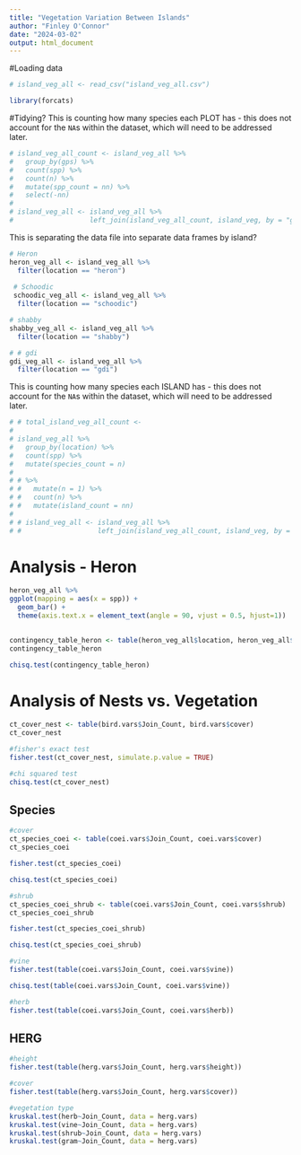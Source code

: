 ```yaml
---
title: "Vegetation Variation Between Islands"
author: "Finley O'Connor"
date: "2024-03-02"
output: html_document
---
```

#Loading data
```r
# island_veg_all <- read_csv("island_veg_all.csv")
```

```r
library(forcats)
```

#Tidying?
This is counting how many species each PLOT has - this does not account for the `NA`s within the dataset, which will need to be addressed later. 
```r
# island_veg_all_count <- island_veg_all %>%
#   group_by(gps) %>% 
#   count(spp) %>% 
#   count(n) %>%
#   mutate(spp_count = nn) %>% 
#   select(-nn)
# 
# island_veg_all <- island_veg_all %>% 
#                   left_join(island_veg_all_count, island_veg, by = "gps")
```

This is separating the data file into separate data frames by island?
```r
# Heron
heron_veg_all <- island_veg_all %>% 
  filter(location == "heron")
 
 # Schoodic
 schoodic_veg_all <- island_veg_all %>% 
  filter(location == "schoodic")

# shabby
shabby_veg_all <- island_veg_all %>% 
  filter(location == "shabby")

# # gdi
gdi_veg_all <- island_veg_all %>% 
  filter(location == "gdi")
```

This is counting how many species each ISLAND has - this does not account for the `NA`s within the dataset, which will need to be addressed later.
```r
# # total_island_veg_all_count <- 
#   
# island_veg_all %>%
#   group_by(location) %>% 
#   count(spp) %>%
#   mutate(species_count = n) 
# 
# # %>% 
# #   mutate(n = 1) %>%
# #   count(n) %>% 
# #   mutate(island_count = nn)
# 
# # island_veg_all <- island_veg_all %>% 
# #                   left_join(island_veg_all_count, island_veg, by = "location")
```


# Analysis - Heron

```r
heron_veg_all %>% 
ggplot(mapping = aes(x = spp)) + 
  geom_bar() + 
  theme(axis.text.x = element_text(angle = 90, vjust = 0.5, hjust=1))
  
```

```r
contingency_table_heron <- table(heron_veg_all$location, heron_veg_all$spp)
contingency_table_heron
```

```r
chisq.test(contingency_table_heron)
```

# Analysis of Nests vs. Vegetation

```r
ct_cover_nest <- table(bird.vars$Join_Count, bird.vars$cover)
ct_cover_nest

#fisher's exact test
fisher.test(ct_cover_nest, simulate.p.value = TRUE)

#chi squared test
chisq.test(ct_cover_nest)
```
## Species
```r
#cover
ct_species_coei <- table(coei.vars$Join_Count, coei.vars$cover)
ct_species_coei

fisher.test(ct_species_coei)

chisq.test(ct_species_coei)
```

```r
#shrub
ct_species_coei_shrub <- table(coei.vars$Join_Count, coei.vars$shrub)
ct_species_coei_shrub

fisher.test(ct_species_coei_shrub)

chisq.test(ct_species_coei_shrub)
```
```r
#vine
fisher.test(table(coei.vars$Join_Count, coei.vars$vine))

chisq.test(table(coei.vars$Join_Count, coei.vars$vine))
```

```r
#herb
fisher.test(table(coei.vars$Join_Count, coei.vars$herb))
```

## HERG
```r
#height
fisher.test(table(herg.vars$Join_Count, herg.vars$height))

#cover
fisher.test(table(herg.vars$Join_Count, herg.vars$cover))

#vegetation type
kruskal.test(herb~Join_Count, data = herg.vars)
kruskal.test(vine~Join_Count, data = herg.vars)
kruskal.test(shrub~Join_Count, data = herg.vars)
kruskal.test(gram~Join_Count, data = herg.vars)
```

